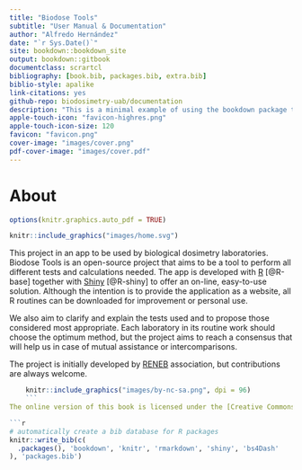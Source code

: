 ```yaml
--- 
title: "Biodose Tools"
subtitle: "User Manual & Documentation"
author: "Alfredo Hernández"
date: "`r Sys.Date()`"
site: bookdown::bookdown_site
output: bookdown::gitbook
documentclass: scrartcl
bibliography: [book.bib, packages.bib, extra.bib]
biblio-style: apalike
link-citations: yes
github-repo: biodosimetry-uab/documentation
description: "This is a minimal example of using the bookdown package to write a book. The output format for this example is bookdown::gitbook."
apple-touch-icon: "favicon-highres.png"
apple-touch-icon-size: 120
favicon: "favicon.png"
cover-image: "images/cover.png"
pdf-cover-image: "images/cover.pdf"
---
```


# About {-}

```r
options(knitr.graphics.auto_pdf = TRUE)
```

```r
knitr::include_graphics("images/home.svg")
```

This project in an app to be used by biological dosimetry laboratories. Biodose Tools is an open-source project that aims to be a tool to perform all different tests and calculations needed. The app is developed with [R](https://www.r-project.org/about.html) [@R-base] together with [Shiny](https://shiny.rstudio.com) [@R-shiny] to offer an on-line, easy-to-use solution. Although the intention is to provide the application as a website, all R routines can be downloaded for improvement or personal use.

We also aim to clarify and explain the tests used and to propose those considered most appropriate. Each laboratory in its routine work should choose the optimum method, but the project aims to reach a consensus that will help us in case of mutual assistance or intercomparisons.

The project is initially developed by [RENEB](http://www.reneb.net) association, but contributions are always welcome.

<!-- ![Creative Commons License](images/by-nc-sa.png) -->

```r
    knitr::include_graphics("images/by-nc-sa.png", dpi = 96)
    ```
The online version of this book is licensed under the [Creative Commons Attribution-NonCommercial-ShareAlike 4.0 International License](http://creativecommons.org/licenses/by-nc-sa/4.0/). 

```r
# automatically create a bib database for R packages
knitr::write_bib(c(
  .packages(), 'bookdown', 'knitr', 'rmarkdown', 'shiny', 'bs4Dash'
), 'packages.bib')
```
